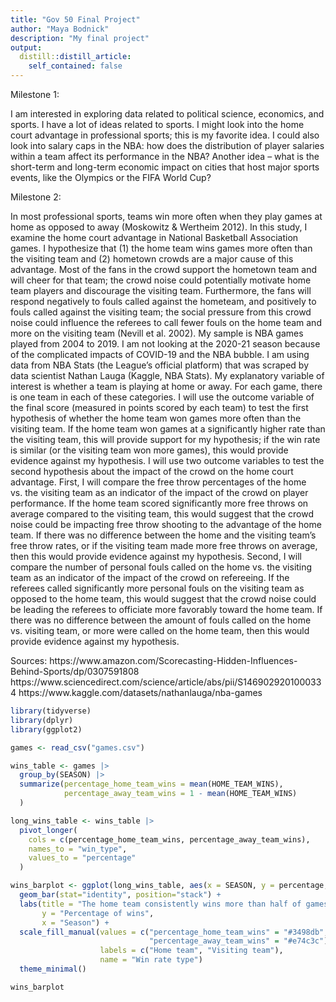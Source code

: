 ```yaml
---
title: "Gov 50 Final Project"
author: "Maya Bodnick"
description: "My final project" 
output:
  distill::distill_article:
    self_contained: false
---
```




Milestone 1:

I am interested in exploring data related to political science, economics, and sports. I have a lot of ideas related to sports. I might look into the home court advantage in professional sports; this is my favorite idea. I could also look into salary caps in the NBA: how does the distribution of player salaries within a team affect its performance in the NBA? Another idea -- what is the short-term and long-term economic impact on cities that host major sports events, like the Olympics or the FIFA World Cup? 

Milestone 2:

In most professional sports, teams win more often when they play games at home as opposed to away (Moskowitz & Wertheim 2012). In this study, I examine the home court advantage in National Basketball Association games. I hypothesize that (1) the home team wins games more often than the visiting team and (2) hometown crowds are a major cause of this advantage. Most of the fans in the crowd support the hometown team and will cheer for that team; the crowd noise could potentially motivate home team players and discourage the visiting team. Furthermore, the fans will respond negatively to fouls called against the hometeam, and positively to fouls called against the visiting team; the social pressure from this crowd noise could influence the referees to call fewer fouls on the home team and more on the visiting team (Nevill et al. 2002). My sample is NBA games played from 2004 to 2019. I am not looking at the 2020-21 season because of the complicated impacts of COVID-19 and the NBA bubble. I am using data from NBA Stats (the League’s official platform) that was scraped by data scientist Nathan Lauga (Kaggle, NBA Stats). My explanatory variable of interest is whether a team is playing at home or away. For each game, there is one team in each of these categories. I will use the outcome variable of the final score (measured in points scored by each team) to test the first hypothesis of whether the home team won games more often than the visiting team. If the home team won games at a significantly higher rate than the visiting team, this will provide support for my hypothesis; if the win rate is similar (or the visiting team won more games), this would provide evidence against my hypothesis. I will use two outcome variables to test the second hypothesis about the impact of the crowd on the home court advantage. First, I will compare the free throw percentages of the home vs. the visiting team as an indicator of the impact of the crowd on player performance. If the home team scored significantly more free throws on average compared to the visiting team, this would suggest that the crowd noise could be impacting free throw shooting to the advantage of the home team. If there was no difference between the home and the visiting team’s free throw rates, or if the visiting team made more free throws on average, then this would provide evidence against my hypothesis. Second, I will compare the number of personal fouls called on the home vs. the visiting team as an indicator of the impact of the crowd on refereeing. If the referees called significantly more personal fouls on the visiting team as opposed to the home team, this would suggest that the crowd noise could be leading the referees to officiate more favorably toward the home team. If there was no difference between the amount of fouls called on the home vs. visiting team, or more were called on the home team, then this would provide evidence against my hypothesis.  

Sources:
https://www.amazon.com/Scorecasting-Hidden-Influences-Behind-Sports/dp/0307591808
https://www.sciencedirect.com/science/article/abs/pii/S1469029201000334
https://www.kaggle.com/datasets/nathanlauga/nba-games

```r

library(tidyverse)
library(dplyr)
library(ggplot2)

games <- read_csv("games.csv")

wins_table <- games |>
  group_by(SEASON) |>
  summarize(percentage_home_team_wins = mean(HOME_TEAM_WINS),
            percentage_away_team_wins = 1 - mean(HOME_TEAM_WINS)
  )

long_wins_table <- wins_table |>
  pivot_longer(
    cols = c(percentage_home_team_wins, percentage_away_team_wins),
    names_to = "win_type",
    values_to = "percentage"
  )

wins_barplot <- ggplot(long_wins_table, aes(x = SEASON, y = percentage, fill = win_type)) +
  geom_bar(stat="identity", position="stack") +
  labs(title = "The home team consistently wins more than half of games in the NBA",
       y = "Percentage of wins",
       x = "Season") +
  scale_fill_manual(values = c("percentage_home_team_wins" = "#3498db", 
                               "percentage_away_team_wins" = "#e74c3c"),
                    labels = c("Home team", "Visiting team"),
                    name = "Win rate type")
  theme_minimal()

wins_barplot

```

